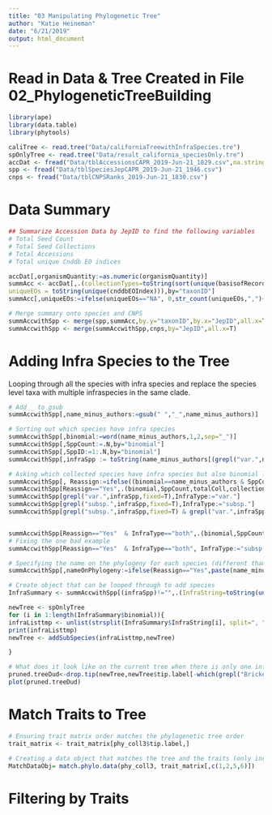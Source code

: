 ```yaml
---
title: "03 Manipulating Phylogenetic Tree"
author: "Katie Heineman"
date: "6/21/2019"
output: html_document
---
```


# Read in Data & Tree Created in File 02_PhylogeneticTreeBuilding

```r
library(ape)
library(data.table)
library(phytools)

caliTree <- read.tree("Data/californiaTreewithInfraSpecies.tre")
spOnlyTree <- read.tree("Data/result_california_speciesOnly.tre")
accDat <- fread("Data/tblAccessionsCAPR_2019-Jun-21_1829.csv",na.strings=c("",NA,"NA"))
spp <- fread("Data/tblSpeciesJepCAPR_2019-Jun-21_1946.csv")
cnps <- fread("Data/tblCNPSRanks_2019-Jun-21_1830.csv")
```

# Data Summary
```r
## Summarize Accession Data by JepID to find the following variables
# Total Seed Count
# Total Seed Collections
# Total Accessions
# Total unique Cnddb EO indices

accDat[,organismQuantity:=as.numeric(organismQuantity)]
summAcc <- accDat[,.(collectionTypes=toString(sort(unique(basisofRecord))),totalSeed=sum((organismQuantity),na.rm=T), totalSeedCollections=sum(1*(basisofRecord=="Seed")),totalColl=.N, 
uniqueEOs = toString(unique(cnddbEOIndex))),by="taxonID"]
summAcc[,uniqueEOs:=ifelse(uniqueEOs=="NA", 0,str_count(uniqueEOs,",")+1)]

# Merge summary onto species and CNPS
summAccwithSpp <- merge(spp,summAcc,by.y="taxonID",by.x="JepID",all.x=T)
summAccwithSpp <- merge(summAccwithSpp,cnps,by="JepID",all.x=T)

```

# Adding Infra Species to the Tree

Looping through all the species with infra species and replace the species level taxa with multiple infraspecies in the same clade.

```r


# Add _ to gsub
summAccwithSpp[,name_minus_authors:=gsub(" ","_",name_minus_authors)]

# Sorting out which species have infra species
summAccwithSpp[,binomial:=word(name_minus_authors,1,2,sep="_")]
summAccwithSpp[,SppCount:=.N,by="binomial"]
summAccwithSpp[,SppID:=1:.N,by="binomial"]
summAccwithSpp[,infraSpp := toString(name_minus_authors[(grepl("var.",name_minus_authors,fixed=T)|grepl("subsp.",name_minus_authors,fixed=T))]),by="binomial"]

# Asking which collected species have infra species but also binomial level names
summAccwithSpp[, Reassign:=ifelse((binomial==name_minus_authors & SppCount>1 ), "Yes","No")]
summAccwithSpp[Reassign=="Yes",.(binomial,SppCount,totalColl,collectionTypes,infraSpp)]
summAccwithSpp[grepl("var.",infraSpp,fixed=T),InfraType:="var."]
summAccwithSpp[grepl("subsp.",infraSpp,fixed=T),InfraType:="subsp."]
summAccwithSpp[grepl("subsp.",infraSpp,fixed=T) & grepl("var.",infraSpp,fixed=T),InfraType:="both"]


summAccwithSpp[Reassign=="Yes"  & InfraType=="both",.(binomial,SppCount,totalColl,collectionTypes,infraSpp)]
# Fixing the one bad example
summAccwithSpp[Reassign=="Yes"  & InfraType=="both", InfraType:="subsp."]

# Specifying the name on the phylogeny for each species (different than the Jep ID)
summAccwithSpp[,nameOnPhylogeny:=ifelse(Reassign=="Yes",paste(name_minus_authors,InfraType,species,sep="_"),name_minus_authors)]

# Create object that can be looped through to add species
InfraSummary <- summAccwithSpp[(infraSpp)!="",.(InfraString=toString(unique(nameOnPhylogeny))),by=c("binomial")]

newTree <- spOnlyTree
for (i in 1:length(InfraSummary$binomial)){
infraListtmp <- unlist(strsplit(InfraSummary$InfraString[i], split=", "))
print(infraListtmp)
newTree <- addSubSpecies(infraListtmp,newTree)

}

# What does it look like on the current tree when there is only one infra species
pruned.treeDud<-drop.tip(newTree,newTree$tip.label[-which(grepl("Brickellia",newTree$tip.label))])
plot(pruned.treeDud)

```

# Match Traits to Tree

```r

# Ensuring trait matrix order matches the phylogenetic tree order 
trait_matrix <- trait_matrix[phy_coll3$tip.label,]

# Creating a data object that matches the tree and the traits (only including T50 and GP)
MatchDataObj= match.phylo.data(phy_coll3, trait_matrix[,c(1,2,5,6)])


```

# Filtering by Traits